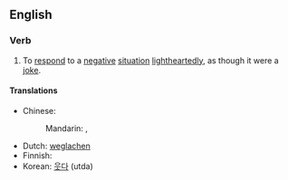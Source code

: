 ==English==

===Verb===
{{en-verb|inf=[[laugh]] [[off]]|laughs off|laughing off|laughed off}}

# {{transitive}} To [[respond]] to a [[negative]] [[situation]] [[lightheartedly]], as though it were a [[joke]].

====Translations====
{{trans-top|respond to a negative situation lightheartedly}}
* Chinese:
*: Mandarin: {{i|laugh and make the situation lighthearted}} {{t|zh|一笑了之|tr=yīxiàoliǎozhī|sc=Hani}}, {{i|dismiss with a laugh}} {{t|zh|一笑置之|tr=yīxiàozhìzhī|sc=Hani}}
{{trans-mid}}
* Dutch: [[weglachen]]
* Finnish: {{t|fi|nauraa}}
* Korean: [[웃다]] (utda)
{{trans-bottom}}